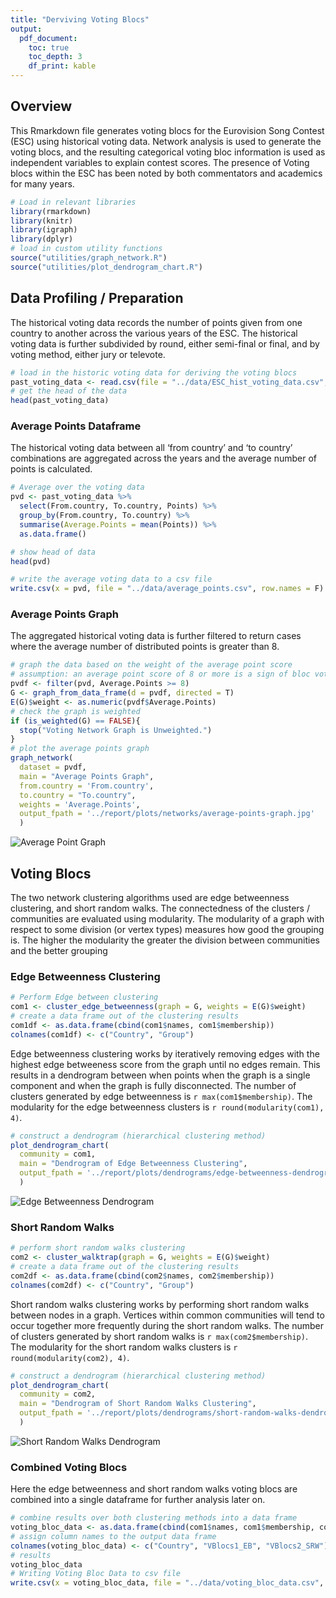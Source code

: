 ```yaml
---
title: "Derviving Voting Blocs"
output: 
  pdf_document:
    toc: true
    toc_depth: 3
    df_print: kable
---
```


## Overview

This Rmarkdown file generates voting blocs for the Eurovision Song Contest (ESC) using historical voting data. Network analysis is used to generate the voting blocs, and the resulting categorical voting bloc information is used as independent variables to explain contest scores. The presence of Voting blocs within the ESC has been noted by both commentators and academics for many years. 

```r
# Load in relevant libraries
library(rmarkdown)
library(knitr)
library(igraph)
library(dplyr)
# load in custom utility functions
source("utilities/graph_network.R")
source("utilities/plot_dendrogram_chart.R")
```

## Data Profiling / Preparation

The historical voting data records the number of points given from one country to another across the various years of the ESC. The historical voting data is further subdivided by round, either semi-final or final, and by voting method, either jury or televote.

```r
# load in the historic voting data for deriving the voting blocs
past_voting_data <- read.csv(file = "../data/ESC_hist_voting_data.csv", header = T)
# get the head of the data
head(past_voting_data)
```

### Average Points Dataframe

The historical voting data between all 'from country' and 'to country' combinations are aggregated across the years and the average number of points is calculated.

```r
# Average over the voting data
pvd <- past_voting_data %>%
  select(From.country, To.country, Points) %>%
  group_by(From.country, To.country) %>%
  summarise(Average.Points = mean(Points)) %>%
  as.data.frame()

# show head of data
head(pvd)

# write the average voting data to a csv file
write.csv(x = pvd, file = "../data/average_points.csv", row.names = F)
```

### Average Points Graph

The aggregated historical voting data is further filtered to return cases where the average number of distributed points is greater than 8.

```r
# graph the data based on the weight of the average point score
# assumption: an average point score of 8 or more is a sign of bloc voting
pvdf <- filter(pvd, Average.Points >= 8)
G <- graph_from_data_frame(d = pvdf, directed = T)
E(G)$weight <- as.numeric(pvdf$Average.Points)
# check the graph is weighted
if (is_weighted(G) == FALSE){
  stop("Voting Network Graph is Unweighted.")
}
# plot the average points graph
graph_network(
  dataset = pvdf,
  main = "Average Points Graph",
  from.country = 'From.country',
  to.country = "To.country",
  weights = 'Average.Points',
  output_fpath = '../report/plots/networks/average-points-graph.jpg'
  )
```

![Average Point Graph](../report/plots/networks/average-points-graph.jpg)\newline

## Voting Blocs

The two network clustering algorithms used are edge betweenness clustering, and short random walks. The connectedness of the clusters / communities are evaluated using modularity. The modularity of a graph with respect to some division (or vertex types) measures how good the grouping is. The higher the modularity the greater the division between communities and the better grouping

### Edge Betweenness Clustering

```r
# Perform Edge between clustering
com1 <- cluster_edge_betweenness(graph = G, weights = E(G)$weight)
# create a data frame out of the clustering results
com1df <- as.data.frame(cbind(com1$names, com1$membership))
colnames(com1df) <- c("Country", "Group")
```

Edge betweenness clustering works by iteratively removing edges with the highest edge betweeness score from the graph until no edges remain. This results in a dendrogram between when points when the graph is a single component and when the graph is fully disconnected. The number of clusters generated by edge betweenness is `r max(com1$membership)`. The modularity for the edge betweenness clusters is `r round(modularity(com1), 4)`.

```r
# construct a dendrogram (hierarchical clustering method)
plot_dendrogram_chart(
  community = com1,
  main = "Dendrogram of Edge Betweenness Clustering",
  output_fpath = '../report/plots/dendrograms/edge-betweenness-dendrogram.jpg'
  )
```

![Edge Betweenness Dendrogram](../report/plots/dendrograms/edge-betweenness-dendrogram.jpg)\newline

### Short Random Walks

```r
# perform short random walks clustering
com2 <- cluster_walktrap(graph = G, weights = E(G)$weight)
# create a data frame out of the clustering results
com2df <- as.data.frame(cbind(com2$names, com2$membership))
colnames(com2df) <- c("Country", "Group")
```

Short random walks clustering works by performing short random walks between nodes in a graph. Vertices within common communities will tend to occur together more frequently during the short random walks. The number of clusters generated by short random walks is `r max(com2$membership)`. The modularity for the short random walks clusters is `r round(modularity(com2), 4)`.

```r
# construct a dendrogram (hierarchical clustering method)
plot_dendrogram_chart(
  community = com2,
  main = "Dendrogram of Short Random Walks Clustering",
  output_fpath = '../report/plots/dendrograms/short-random-walks-dendrogram.jpg'
  )
```

![Short Random Walks Dendrogram](../report/plots/dendrograms/short-random-walks-dendrogram.jpg)\newline

### Combined Voting Blocs

Here the edge betweenness and short random walks voting blocs are combined into a single dataframe for further analysis later on.


```r
# combine results over both clustering methods into a data frame
voting_bloc_data <- as.data.frame(cbind(com1$names, com1$membership, com2$membership))
# assign column names to the output data frame
colnames(voting_bloc_data) <- c("Country", "VBlocs1_EB", "VBlocs2_SRW")
# results
voting_bloc_data
# Writing Voting Bloc Data to csv file
write.csv(x = voting_bloc_data, file = "../data/voting_bloc_data.csv", row.names = F)
```
